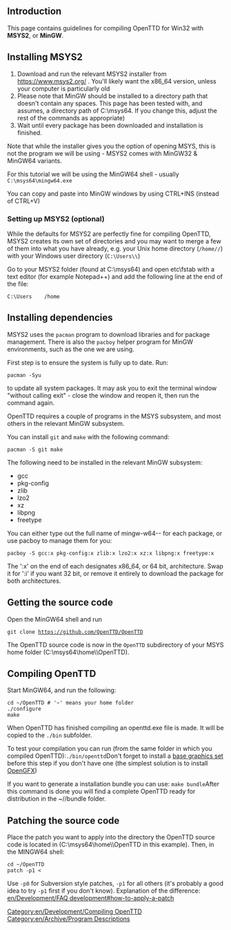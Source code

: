 {{en/-}}
== Introduction ==
This page contains guidelines for compiling OpenTTD for Win32 with '''MSYS2''', or '''MinGW'''.

== Installing MSYS2 ==
# Download and run the relevant MSYS2 installer from https://www.msys2.org/ . You'll likely want the x86_64 version, unless your computer is particularly old
# Please note that MinGW should be installed to a directory path that doesn't contain any spaces. This page has been tested with, and assumes, a directory path of C:\msys64. If you change this, adjust the rest of the commands as appropriate)
# Wait until every package has been downloaded and installation is finished.

Note that while the installer gives you the option of opening MSYS, this is not the program we will be using - MSYS2 comes with MinGW32 & MinGW64 variants.

For this tutorial we will be using the MinGW64 shell - usually <code>C:\msys64\mingw64.exe</code>

You can copy and paste into MinGW windows by using CTRL+INS (instead of CTRL+V)

=== Setting up MSYS2 (optional) ===
While the defaults for MSYS2 are perfectly fine for compiling OpenTTD, MSYS2 creates its own set of directories and you may want to merge a few of them into what you have already, e.g. your Unix home directory (<code>/home/<user>/</code>) with your Windows user directory (<code>C:\Users\<user>\</code>)

Go to your MSYS2 folder (found at C:\msys64) and open etc\fstab with a text editor (for example Notepad++) and add the following line at the end of the file:

 C:\Users    /home

== Installing dependencies ==

MSYS2 uses the <code>pacman</code> program to download libraries and for package management. There is also the <code>pacboy</code> helper program for MinGW environments, such as the one we are using.

First step is to ensure the system is fully up to date. Run:

 pacman -Syu

to update all system packages. It may ask you to exit the terminal window "without calling exit" - close the window and reopen it, then run the command again.

OpenTTD requires a couple of programs in the MSYS subsystem, and most others in the relevant MinGW subsystem.

You can install <code>git</code> and <code>make</code> with the following command:

 pacman -S git make

The following need to be installed in the relevant MinGW subsystem:

* gcc
* pkg-config
* zlib
* lzo2
* xz
* libpng
* freetype

You can either type out the full name of mingw-w64-<arch>-<pkg> for each package, or use pacboy to manage them for you:

 pacboy -S gcc:x pkg-config:x zlib:x lzo2:x xz:x libpng:x freetype:x

The ':x' on the end of each designates x86_64, or 64 bit, architecture. Swap it for ':i' if you want 32 bit, or remove it entirely to download the package for both architectures.

== Getting the source code ==
Open the MinGW64 shell and run

 git clone https://github.com/OpenTTD/OpenTTD

The OpenTTD source code is now in the <code>OpenTTD</code> subdirectory of your MSYS home folder (C:\msys64\home\<user>\OpenTTD).

== Compiling OpenTTD ==

Start MinGW64, and run the following:

 cd ~/OpenTTD # '~' means your home folder
 ./configure
 make

When OpenTTD has finished compiling an openttd.exe file is made. It will be copied to the <code>./bin</code> subfolder.

To test your compilation you can run (from the same folder in which you compiled OpenTTD):<code>./bin/openttd</code>Don't forget to install a [http://wiki.openttd.org/Base_graphics base graphics set] before this step if you don't have one (the simplest solution is to install [http://wiki.openttd.org/Opengfx#Installing_OpenGFX_Manually OpenGFX])

If you want to generate a installation bundle you can use: <code>make bundle</code>After this command is done you will find a complete OpenTTD ready for distribution in the ~/<path_to_source>/bundle folder.

==Patching the source code==
Place the patch you want to apply into the directory the OpenTTD source code is located in (C:\msys64\home\<your Windows user name>\OpenTTD in this example). Then, in the MINGW64 shell:

 cd ~/OpenTTD
 patch -p1 < <patch name>

Use <code>-p0</code> for Subversion style patches, <code>-p1</code> for all others (it's probably a good idea to try <code>-p1</code> first if you don't know). Explanation of the difference: [[en/Development/FAQ development#how-to-apply-a-patch]]


[[Category:en/Development/Compiling OpenTTD]]
[[Category:en/Archive/Program Descriptions]]